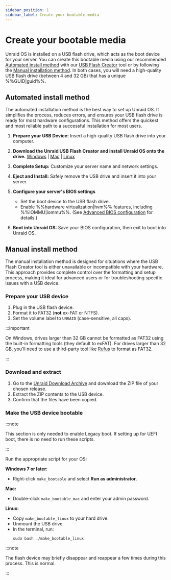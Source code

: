 ```yaml
---
sidebar_position: 1
sidebar_label: Create your bootable media
---
```


# Create your bootable media

Unraid OS is installed on a USB flash drive, which acts as the boot device for your server. You can create this bootable media using our recommended [Automated install method](./create-your-bootable-media.mdx#automated-install-method) with our [USB Flash Creator](https://unraid.net/download) tool or by following the [Manual installation method](./create-your-bootable-media.mdx#manual-install-method). In both cases, you will need a high-quality USB flash drive (between 4 and 32 GB) that has a unique %%GUID|guid%%.

## Automated install method

The automated installation method is the best way to set up Unraid OS. It simplifies the process, reduces errors, and ensures your USB flash drive is ready for most hardware configurations. This method offers the quickest and most reliable path to a successful installation for most users.

1. **Prepare your USB Device:**
   Insert a high-quality USB flash drive into your computer.

2. **Download the Unraid USB Flash Creator and install Unraid OS onto the drive.**
   [Windows](https://releases.unraid.net/dl/stable/usb-creator.exe) | [Mac](https://releases.unraid.net/dl/stable/usb-creator.dmg) | [Linux](https://releases.unraid.net/dl/stable/usb-creator.deb)

3. **Complete Setup:**
   Customize your server name and network settings.

4. **Eject and Install:**
   Safely remove the USB drive and insert it into your server.

5. **Configure your server's BIOS settings**
   - Set the boot device to the USB flash drive.
   - Enable %%hardware virtualization|hvm%% features, including %%IOMMU|iommu%%.  (See [Advanced BIOS configuration](../explore-the-user-interface/key-features.mdx) for details.)

6. **Boot into Unraid OS:**
   Save your BIOS configuration, then exit to boot into Unraid OS.

## Manual install method

The manual installation method is designed for situations where the USB Flash Creator tool is either unavailable or incompatible with your hardware. This approach provides complete control over the formatting and setup process, making it ideal for advanced users or for troubleshooting specific issues with a USB device.

### Prepare your USB device

1. Plug in the USB flash device.
2. Format it to FAT32 (**not** ex-FAT or NTFS).
3. Set the volume label to `UNRAID` (case-sensitive, all caps).

:::important

On Windows, drives larger than 32 GB cannot be formatted as FAT32 using the built-in formatting tools (they default to exFAT). For drives larger than 32 GB, you'll need to use a third-party tool like [Rufus](https://rufus.ie/en/) to format as FAT32.

:::

### Download and extract

1. Go to the [Unraid Download Archive](../../download_list.mdx) and download the ZIP file of your chosen release.
2. Extract the ZIP contents to the USB device.
3. Confirm that the files have been copied.

### Make the USB device bootable

:::note

This section is only needed to enable Legacy boot. If setting up for UEFI boot, there is no need to run these scripts.

:::

Run the appropriate script for your OS:

**Windows 7 or later:**

- Right-click `make_bootable` and select **Run as administrator**.

**Mac:**

- Double-click `make_bootable_mac` and enter your admin password.

**Linux:**

- Copy `make_bootable_linux` to your hard drive.
- Unmount the USB drive.
- In the terminal, run:
  ```
  sudo bash ./make_bootable_linux
  ```

:::note

The flash device may briefly disappear and reappear a few times during this process. This is normal.

:::
